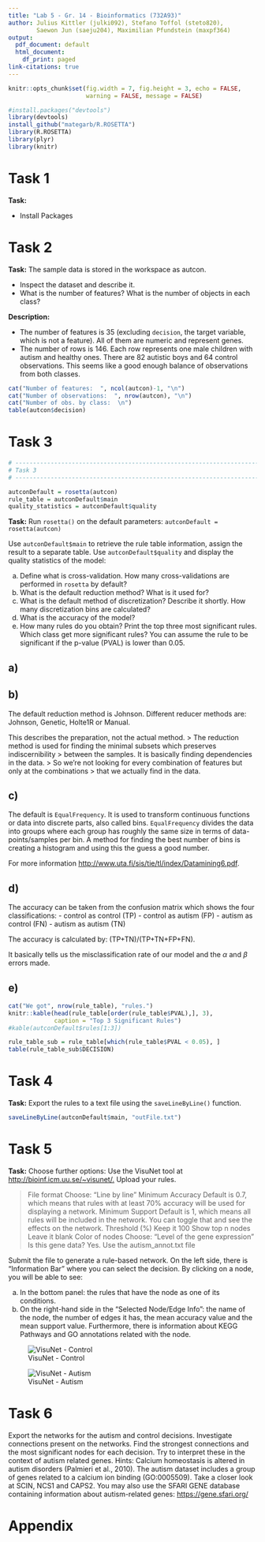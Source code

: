 ```yaml
---
title: "Lab 5 - Gr. 14 - Bioinformatics (732A93)"
author: Julius Kittler (julki092), Stefano Toffol (steto820),
        Saewon Jun (saeju204), Maximilian Pfundstein (maxpf364)
output:
  pdf_document: default
  html_document:
    df_print: paged
link-citations: true
---
```


```r

knitr::opts_chunk$set(fig.width = 7, fig.height = 3, echo = FALSE, 
                      warning = FALSE, message = FALSE) 

#install.packages("devtools")
library(devtools)
install_github("mategarb/R.ROSETTA")
library(R.ROSETTA)
library(plyr)
library(knitr)

```

# Task 1

**Task:**

- Install Packages

# Task 2

**Task:** The sample data is stored in the workspace as autcon.

- Inspect the dataset and describe it.
- What is the number of features? What is the number of objects in each class?

**Description:**

- The number of features is 35  (excluding `decision`, the target variable, which
is not a feature). All of them are numeric and represent genes.
- The number of rows is 146. Each row represents one male children with autism 
and healthy ones. There are 82 autistic boys and 64 control observations. This 
seems like a good enough balance of observations from both classes.

```r

cat("Number of features:  ", ncol(autcon)-1, "\n")
cat("Number of observations:  ", nrow(autcon), "\n")
cat("Number of obs. by class:  \n")
table(autcon$decision)

```

# Task 3

```r
# ------------------------------------------------------------------------------
# Task 3
# ------------------------------------------------------------------------------

autconDefault = rosetta(autcon)
rule_table = autconDefault$main
quality_statistics = autconDefault$quality


```

**Task:** Run ```rosetta()``` on the default parameters: ```autconDefault = rosetta(autcon)```

Use ```autconDefault$main``` to retrieve the rule table information, assign the result to a
separate table. Use ```autconDefault$quality``` and display the quality statistics of the
model:

  a. Define what is cross-validation. How many cross-validations are performed in
  ```rosetta``` by default?
  b. What is the default reduction method? What is it used for?
  c. What is the default method of discretization? Describe it shortly. How many
  discretization bins are calculated?
  d. What is the accuracy of the model?
  e. How many rules do you obtain? Print the top three most significant rules. Which
  class get more significant rules? You can assume the rule to be significant if the
  p-value (PVAL) is lower than 0.05.
  
## a)

## b)
The default reduction method is Johnson. Different reducer methods are: 
Johnson, Genetic, Holte1R or Manual.

This describes the preparation, not the actual method.
> The reduction method is used for finding the minimal subsets which preserves indiscernibility
> between the samples. It is basically finding dependencies in the data.
> So we're not looking for every combination of features but only at the combinations
> that we actually find in the data.

## c)
The default is `EqualFrequency`. It is used to transform continuous functions or data
into discrete parts, also called bins. `EqualFrequency` divides the data into
groups where each group has roughly the same size in terms of data-points/samples
per bin. A method for finding the best number of bins is creating a histogram and
using this the guess a good number.

For more information <http://www.uta.fi/sis/tie/tl/index/Datamining6.pdf>.

## d)
The accuracy can be taken from the confusion matrix which shows the four classifications:
- control as control (TP)
- control as autism (FP)
- autism as control (FN)
- autism as autism (TN)

The accuracy is calculated by: (TP+TN)/(TP+TN+FP+FN).

It basically tells us the misclassification rate of our model and the $\alpha$
and $\beta$ errors made.

## e)

```r

cat("We got", nrow(rule_table), "rules.")
knitr::kable(head(rule_table[order(rule_table$PVAL),], 3), 
             caption = "Top 3 Significant Rules")
#kable(autconDefault$rules[1:3])

rule_table_sub = rule_table[which(rule_table$PVAL < 0.05), ]
table(rule_table_sub$DECISION)

```



# Task 4

**Task:** Export the rules to a text file using the ```saveLineByLine()``` function.

```r

saveLineByLine(autconDefault$main, "outFile.txt")

```


# Task 5

**Task:** Choose further options: Use the VisuNet tool at <http://bioinf.icm.uu.se/~visunet/.> Upload your rules.

> File format Choose: "Line by line"
> Minimum Accuracy Default is 0.7, which means that rules with at least 70% accuracy will
> be used for displaying a network.
> Minimum Support Default is 1, which means all rules will be included in the network.
> You can toggle that and see the effects on the network.
> Threshold (%) Keep it 100
> Show top n nodes Leave it blank
> Color of nodes Choose: "Level of the gene expression"
> Is this gene data? Yes. Use the autism_annot.txt file

Submit the file to generate a rule-based network. On the left side, there is "Information Bar" where you can select the decision. By clicking on a node, you will be able to see:

  a. In the bottom panel: the rules that have the node as one of its conditions.
  b. On the right-hand side in the "Selected Node/Edge Info": the name of the node,
  the number of edges it has, the mean accuracy value and the mean support value.
  Furthermore, there is information about KEGG Pathways and GO annotations
  related with the node.
  
![VisuNet - Control](figures/control_visu_net.png)

![VisuNet - Autism](figures/autism_visu_net.png)

# Task 6

Export the networks for the autism and control decisions. Investigate connections
present on the networks. Find the strongest connections and the most significant nodes
for each decision. Try to interpret these in the context of autism related genes.
Hints: Calcium homeostasis is altered in autism disorders (Palmieri et al., 2010). The
autism dataset includes a group of genes related to a calcium ion binding (GO:0005509).
Take a closer look at SCIN, NCS1 and CAPS2.
You may also use the SFARI GENE database containing information about
autism-related genes: <https://gene.sfari.org/>

# Appendix

```r

```